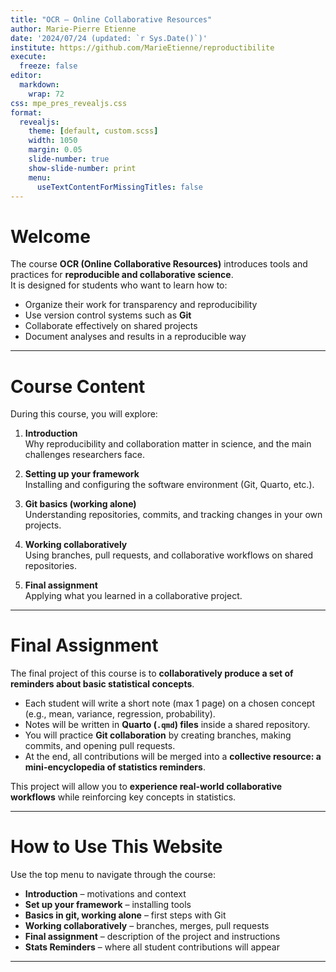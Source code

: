 ```yaml
---
title: "OCR – Online Collaborative Resources"
author: Marie-Pierre Etienne
date: '2024/07/24 (updated: `r Sys.Date()`)'
institute: https://github.com/MarieEtienne/reproductibilite
execute: 
  freeze: false
editor: 
  markdown: 
    wrap: 72
css: mpe_pres_revealjs.css
format:
  revealjs: 
    theme: [default, custom.scss]
    width: 1050
    margin: 0.05
    slide-number: true
    show-slide-number: print
    menu:
      useTextContentForMissingTitles: false
---
```


# Welcome

The course **OCR (Online Collaborative Resources)** introduces tools and practices for **reproducible and collaborative science**.  
It is designed for students who want to learn how to:  

- Organize their work for transparency and reproducibility  
- Use version control systems such as **Git**  
- Collaborate effectively on shared projects  
- Document analyses and results in a reproducible way  

---

# Course Content

During this course, you will explore:

1. **Introduction**  
   Why reproducibility and collaboration matter in science, and the main challenges researchers face.  

2. **Setting up your framework**  
   Installing and configuring the software environment (Git, Quarto, etc.).  

3. **Git basics (working alone)**  
   Understanding repositories, commits, and tracking changes in your own projects.  

4. **Working collaboratively**  
   Using branches, pull requests, and collaborative workflows on shared repositories.  

5. **Final assignment**  
   Applying what you learned in a collaborative project.

---

# Final Assignment

The final project of this course is to **collaboratively produce a set of reminders about basic statistical concepts**.  

- Each student will write a short note (max 1 page) on a chosen concept (e.g., mean, variance, regression, probability).  
- Notes will be written in **Quarto (`.qmd`) files** inside a shared repository.  
- You will practice **Git collaboration** by creating branches, making commits, and opening pull requests.  
- At the end, all contributions will be merged into a **collective resource: a mini-encyclopedia of statistics reminders**.  

This project will allow you to **experience real-world collaborative workflows** while reinforcing key concepts in statistics.  

---

# How to Use This Website

Use the top menu to navigate through the course:  

- **Introduction** – motivations and context  
- **Set up your framework** – installing tools  
- **Basics in git, working alone** – first steps with Git  
- **Working collaboratively** – branches, merges, pull requests  
- **Final assignment** – description of the project and instructions  
- **Stats Reminders** – where all student contributions will appear  

---